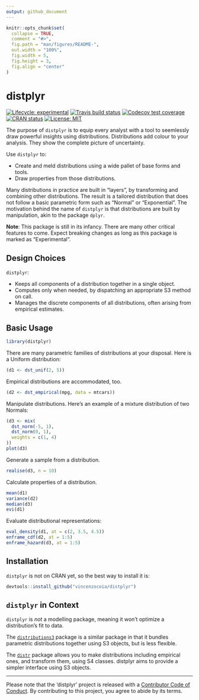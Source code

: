 ```yaml
---
output: github_document
---
```


<!-- README.md is generated from README.Rmd. Please edit that file -->

```r
knitr::opts_chunk$set(
  collapse = TRUE,
  comment = "#>",
  fig.path = "man/figures/README-",
  out.width = "100%",
  fig.width = 5, 
  fig.height = 3, 
  fig.align = "center"
)
```
# distplyr

<!-- badges: start -->
[![Lifecycle: experimental](https://img.shields.io/badge/lifecycle-experimental-orange.svg)](https://www.tidyverse.org/lifecycle/#experimental)
[![Travis build status](https://travis-ci.org/vincenzocoia/distplyr.svg?branch=master)](https://travis-ci.org/vincenzocoia/distplyr)
[![Codecov test coverage](https://codecov.io/gh/vincenzocoia/distplyr/branch/master/graph/badge.svg)](https://codecov.io/gh/vincenzocoia/distplyr?branch=master)
[![CRAN status](https://www.r-pkg.org/badges/version/distplyr)](https://CRAN.R-project.org/package=distplyr)
[![License: MIT](https://img.shields.io/badge/license-MIT-blue.svg)](https://cran.r-project.org/web/licenses/MIT)
<!-- badges: end -->

The purpose of `distplyr` is to equip every analyst with a tool to seemlessly draw powerful insights using distributions. Distributions add colour to your analysis. They show the complete picture of uncertainty.

Use `distplyr` to:

- Create and meld distributions using a wide pallet of base forms and tools.
- Draw properties from those distributions.

Many distributions in practice are built in "layers", by transforming and combining other distributions. The result is a tailored distribution that does not follow a basic parametric form such as "Normal" or "Exponential". The motivation behind the name of `distplyr` is that distributions are built by manipulation, akin to the package `dplyr`.

**Note**: This package is still in its infancy. There are many other critical features to come. Expect breaking changes as long as this package is marked as "Experimental".

## Design Choices

`distplyr`:

- Keeps all components of a distribution together in a single object.
- Computes only when needed, by dispatching an appropriate S3 method on call.
- Manages the discrete components of all distributions, often arising from empirical estimates.

## Basic Usage


```r
library(distplyr)
```

There are many parametric families of distributions at your disposal. Here is a Uniform distribution:

```r
(d1 <- dst_unif(2, 5))
```

Empirical distributions are accommodated, too.

```r
(d2 <- dst_empirical(mpg, data = mtcars))
```


Manipulate distributions. Here's an example of a mixture distribution of two Normals:

```r
(d3 <- mix(
  dst_norm(-5, 1), 
  dst_norm(0, 1), 
  weights = c(1, 4)
))
plot(d3)
```

Generate a sample from a distribution.

```r
realise(d3, n = 10)
```


Calculate properties of a distribution. 

```r
mean(d1)
variance(d2)
median(d3)
evi(d1)
```

Evaluate distributional representations:

```r
eval_density(d1, at = c(2, 3.5, 4.5))
enframe_cdf(d2, at = 1:5)
enframe_hazard(d3, at = 1:5)
```



## Installation

`distplyr` is not on CRAN yet, so the best way to install it is:

``` r
devtools::install_github("vincenzocoia/distplyr")
```


## `distplyr` in Context

`distplyr` is _not_ a modelling package, meaning it won't optimize a distribution's fit to data.

The [`distributions3`](https://cran.r-project.org/web/packages/distributions3/index.html) package is a similar package in that it bundles parametric distributions together using S3 objects, but is less flexible. 

The [`distr`](https://cran.r-project.org/web/packages/distr/index.html) package allows you to make distributions including empirical ones, and transform them, using S4 classes. distplyr aims to provide a simpler interface using S3 objects. 

-----

Please note that the 'distplyr' project is released with a
[Contributor Code of Conduct](CODE_OF_CONDUCT.md).
By contributing to this project, you agree to abide by its terms.

